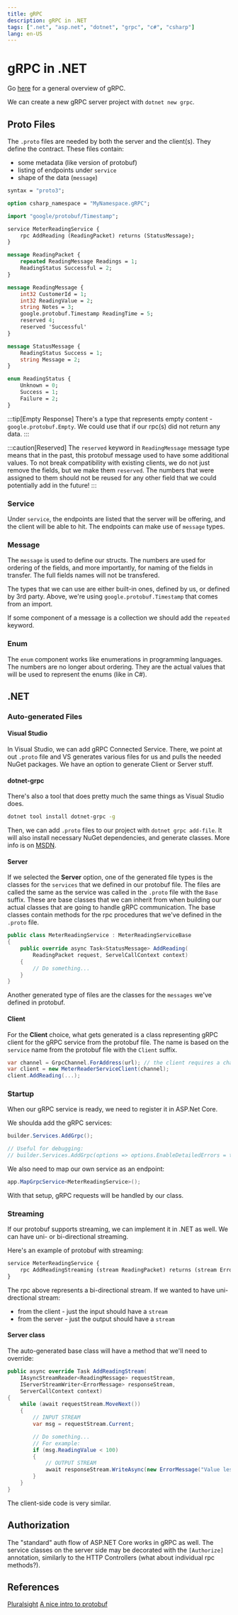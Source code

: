 ```yaml
---
title: gRPC
description: gRPC in .NET
tags: [".net", "asp.net", "dotnet", "grpc", "c#", "csharp"]
lang: en-US
---
```



# gRPC in .NET

Go [here](/technologies/networking/grpc) for a general overview of gRPC.

We can create a new gRPC server project with `dotnet new grpc`.

## Proto Files

The `.proto` files are needed by both the server and the client(s). They define
the contract. These files contain:

- some metadata (like version of protobuf)
- listing of endpoints under `service`
- shape of the data (`message`)

```protobuf
syntax = "proto3";

option csharp_namespace = "MyNamespace.gRPC";

import "google/protobuf/Timestamp";

service MeterReadingService {
    rpc AddReading (ReadingPacket) returns (StatusMessage);
}

message ReadingPacket {
    repeated ReadingMessage Readings = 1;
    ReadingStatus Successful = 2;
}

message ReadingMessage {
    int32 CustomerId = 1;
    int32 ReadingValue = 2;
    string Notes = 3;
    google.protobuf.Timestamp ReadingTime = 5;
    reserved 4;
    reserved 'Successful'
}

message StatusMessage {
    ReadingStatus Success = 1;
    string Message = 2;
}

enum ReadingStatus {
    Unknown = 0;
    Success = 1;
    Failure = 2;
}
```

:::tip[Empty Response]
There's a type that represents empty content - `google.protobuf.Empty`. We could
use that if our rpc(s) did not return any data.
:::

:::caution[Reserved]
The `reserved` keyword in `ReadingMessage` message type means that in the past,
this protobuf message used to have some additional values. To not break
compatibility with existing clients, we do not just remove the fields, but we make
them `reserved`. The numbers that were assigned to them should not be reused for
any other field that we could potentially add in the future!
:::

### Service

Under `service`, the endpoints are listed that the server will be offering, and
the client will be able to hit. The endpoints can make use of `message` types.

### Message

The `message` is used to define our structs. The numbers are used for ordering
of the fields, and more importantly, for naming of the fields in transfer. The
full fields names will not be transfered.

The types that we can use are either built-in ones, defined by us, or defined by
3rd party. Above, we're using `google.protobuf.Timestamp` that comes from an
import.

If some component of a message is a collection we should add the `repeated`
keyword.

### Enum

The `enum` component works like enumerations in programming languages. The
numbers are no longer about ordering. They are the actual values that will be
used to represent the enums (like in C#).

## .NET

### Auto-generated Files

#### Visual Studio

In Visual Studio, we can add gRPC Connected Service. There, we point at out
`.proto` file and VS generates various files for us and pulls the needed NuGet
packages. We have an option to generate Client or Server stuff.

#### dotnet-grpc

There's also a tool that does pretty much the same things as Visual Studio does.

```sh
dotnet tool install dotnet-grpc -g
```

Then, we can add `.proto` files to our project with `dotnet grpc add-file`. It
will also install necessary NuGet dependencies, and generate classes. More info
is on [MSDN](https://docs.microsoft.com/en-us/aspnet/core/grpc/dotnet-grpc).

#### Server

If we selected the **Server** option, one of the generated file types is the
classes for the `services` that we defined in our protobuf file. The files are
called the same as the service was called in the `.proto` file with the `Base`
suffix. These are base classes that we can inherit from when building our actual
classes that are going to handle gRPC communication. The base classes contain
methods for the rpc procedures that we've defined in the `.proto` file.

```csharp
public class MeterReadingService : MeterReadingServiceBase
{
    public override async Task<StatusMessage> AddReading(
        ReadingPacket request, ServelCallContext context)
    {
        // Do something...
    }
}
```

Another generated type of files are the classes for the `messages` we've defined
in protobuf.

#### Client

For the **Client** choice, what gets generated is a class representing gRPC
client for the gRPC service from the protobuf file. The name is based on the
`service` name from the protobuf file with the `Client` suffix.

```csharp
var channel = GrpcChannel.ForAddress(url); // the client requires a channel
var client = new MeterReaderServiceClient(channel);
client.AddReading(...);
```

### Startup

When our gRPC service is ready, we need to register it in ASP.Net Core.

We shoulda add the gRPC services:

```csharp
builder.Services.AddGrpc();

// Useful for debugging:
// builder.Services.AddGrpc(options => options.EnableDetailedErrors = true);
```

We also need to map our own service as an endpoint:

```csharp
app.MapGrpcService<MeterReadingService>();
```

With that setup, gRPC requests will be handled by our class.

### Streaming

If our protobuf supports streaming, we can implement it in .NET as well.
We can have uni- or bi-directional streaming.

Here's an example of protobuf with streaming:

```protobuf
service MeterReadingService {
    rpc AddReadingStreaming (stream ReadingPacket) returns (stream ErrorMessage);
}
```

The rpc above represents a bi-directional stream. If we wanted to have
uni-drectional stream:

- from the client - just the input should have a `stream`
- from the server - just the output should have a `stream`

#### Server class

The auto-generated base class will have a method that we'll need to override:

```csharp
public async override Task AddReadingStream(
    IAsyncStreamReader<ReadingMessage> requestStream,
    IServerStreamWriter<ErrorMessage> responseStream,
    ServerCallContext context)
{
    while (await requestStream.MoveNext())
    {
        // INPUT STREAM
        var msg = requestStream.Current;

        // Do something...
        // For example:
        if (msg.ReadingValue < 100)
        {
            // OUTPUT STREAM
            await responseStream.WriteAsync(new ErrorMessage("Value less than 100"));
        }
    }
}
```

The client-side code is very similar.

## Authorization

The "standard" auth flow of ASP.NET Core works in gRPC as well. The service
classes on the server side may be decorated with the `[Authorize]` annotation,
similarly to the HTTP Controllers (what about individual rpc methods?).

## References

[Pluralsight](https://app.pluralsight.com/library/courses/aspdotnet-core-6-using-grpc/)
[A nice intro to
protobuf](https://grapeup.com/blog/protobuf-how-to-serialize-data-effectively-with-protocol-buffers/#)